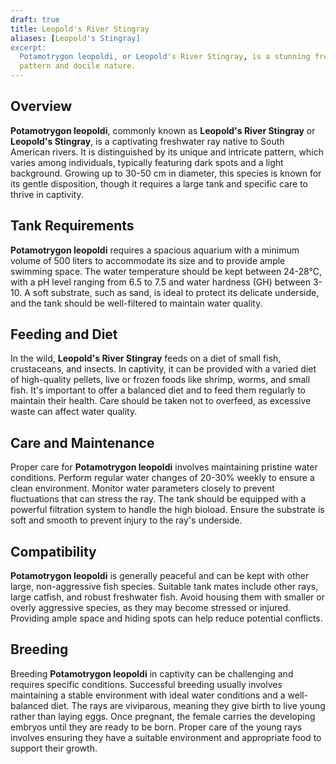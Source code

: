 ```yaml
---
draft: true
title: Leopold's River Stingray
aliases: [Leopold's Stingray]
excerpt:
  Potamotrygon leopoldi, or Leopold's River Stingray, is a stunning freshwater ray from South America with a unique
  pattern and docile nature.
---
```


## Overview

**Potamotrygon leopoldi**, commonly known as **Leopold's River Stingray** or **Leopold's Stingray**, is a captivating
freshwater ray native to South American rivers. It is distinguished by its unique and intricate pattern, which varies
among individuals, typically featuring dark spots and a light background. Growing up to 30-50 cm in diameter, this
species is known for its gentle disposition, though it requires a large tank and specific care to thrive in captivity.

## Tank Requirements

**Potamotrygon leopoldi** requires a spacious aquarium with a minimum volume of 500 liters to accommodate its size and
to provide ample swimming space. The water temperature should be kept between 24-28°C, with a pH level ranging from 6.5
to 7.5 and water hardness (GH) between 3-10. A soft substrate, such as sand, is ideal to protect its delicate underside,
and the tank should be well-filtered to maintain water quality.

## Feeding and Diet

In the wild, **Leopold's River Stingray** feeds on a diet of small fish, crustaceans, and insects. In captivity, it can
be provided with a varied diet of high-quality pellets, live or frozen foods like shrimp, worms, and small fish. It's
important to offer a balanced diet and to feed them regularly to maintain their health. Care should be taken not to
overfeed, as excessive waste can affect water quality.

## Care and Maintenance

Proper care for **Potamotrygon leopoldi** involves maintaining pristine water conditions. Perform regular water changes
of 20-30% weekly to ensure a clean environment. Monitor water parameters closely to prevent fluctuations that can stress
the ray. The tank should be equipped with a powerful filtration system to handle the high bioload. Ensure the substrate
is soft and smooth to prevent injury to the ray's underside.

## Compatibility

**Potamotrygon leopoldi** is generally peaceful and can be kept with other large, non-aggressive fish species. Suitable
tank mates include other rays, large catfish, and robust freshwater fish. Avoid housing them with smaller or overly
aggressive species, as they may become stressed or injured. Providing ample space and hiding spots can help reduce
potential conflicts.

## Breeding

Breeding **Potamotrygon leopoldi** in captivity can be challenging and requires specific conditions. Successful breeding
usually involves maintaining a stable environment with ideal water conditions and a well-balanced diet. The rays are
viviparous, meaning they give birth to live young rather than laying eggs. Once pregnant, the female carries the
developing embryos until they are ready to be born. Proper care of the young rays involves ensuring they have a suitable
environment and appropriate food to support their growth.
